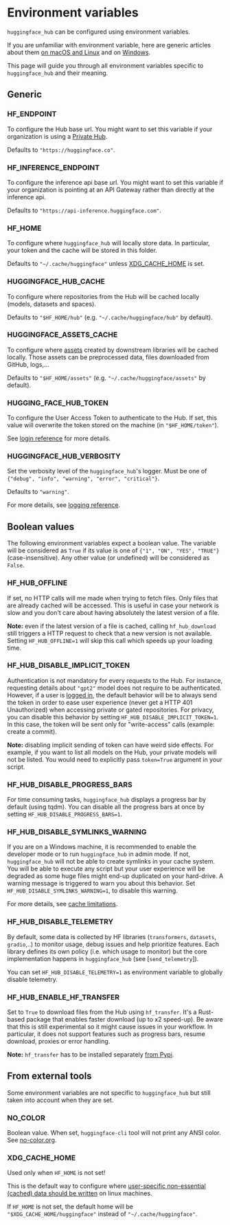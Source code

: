 # Environment variables

`huggingface_hub` can be configured using environment variables.

If you are unfamiliar with environment variable, here are generic articles about them
[on macOS and Linux](https://linuxize.com/post/how-to-set-and-list-environment-variables-in-linux/)
and on [Windows](https://phoenixnap.com/kb/windows-set-environment-variable).

This page will guide you through all environment variables specific to `huggingface_hub`
and their meaning.

## Generic

### HF_ENDPOINT

To configure the Hub base url. You might want to set this variable if your organization
is using a [Private Hub](https://huggingface.co/platform).

Defaults to `"https://huggingface.co"`.

### HF_INFERENCE_ENDPOINT

To configure the inference api base url. You might want to set this variable if your organization
is pointing at an API Gateway rather than directly at the inference api.

Defaults to `"https://api-inference.huggingface.com"`.

### HF_HOME

To configure where `huggingface_hub` will locally store data. In particular, your token
and the cache will be stored in this folder.

Defaults to `"~/.cache/huggingface"` unless [XDG_CACHE_HOME](#xdgcachehome) is set.

### HUGGINGFACE_HUB_CACHE

To configure where repositories from the Hub will be cached locally (models, datasets and
spaces).

Defaults to `"$HF_HOME/hub"` (e.g. `"~/.cache/huggingface/hub"` by default).

### HUGGINGFACE_ASSETS_CACHE

To configure where [assets](../guides/manage-cache#caching-assets) created by downstream libraries
will be cached locally. Those assets can be preprocessed data, files downloaded from GitHub,
logs,...

Defaults to `"$HF_HOME/assets"` (e.g. `"~/.cache/huggingface/assets"` by default).

### HUGGING_FACE_HUB_TOKEN

To configure the User Access Token to authenticate to the Hub. If set, this value will
overwrite the token stored on the machine (in `"$HF_HOME/token"`).

See [login reference](../package_reference/login) for more details.

### HUGGINGFACE_HUB_VERBOSITY

Set the verbosity level of the `huggingface_hub`'s logger. Must be one of
`{"debug", "info", "warning", "error", "critical"}`.

Defaults to `"warning"`.

For more details, see [logging reference](../package_reference/utilities#huggingface_hub.utils.logging.get_verbosity).

## Boolean values

The following environment variables expect a boolean value. The variable will be considered
as `True` if its value is one of `{"1", "ON", "YES", "TRUE"}` (case-insensitive). Any other value
(or undefined) will be considered as `False`.

### HF_HUB_OFFLINE

If set, no HTTP calls will me made when trying to fetch files. Only files that are already
cached will be accessed. This is useful in case your network is slow and you don't care
about having absolutely the latest version of a file.

**Note:** even if the latest version of a file is cached, calling `hf_hub_download` still triggers
a HTTP request to check that a new version is not available. Setting `HF_HUB_OFFLINE=1` will
skip this call which speeds up your loading time.

### HF_HUB_DISABLE_IMPLICIT_TOKEN

Authentication is not mandatory for every requests to the Hub. For instance, requesting
details about `"gpt2"` model does not require to be authenticated. However, if a user is
[logged in](../package_reference/login), the default behavior will be to always send the token
in order to ease user experience (never get a HTTP 401 Unauthorized) when accessing private or gated repositories. For privacy, you can
disable this behavior by setting `HF_HUB_DISABLE_IMPLICIT_TOKEN=1`. In this case,
the token will be sent only for "write-access" calls (example: create a commit).

**Note:** disabling implicit sending of token can have weird side effects. For example,
if you want to list all models on the Hub, your private models will not be listed. You
would need to explicitly pass `token=True` argument in your script.

### HF_HUB_DISABLE_PROGRESS_BARS

For time consuming tasks, `huggingface_hub` displays a progress bar by default (using tqdm).
You can disable all the progress bars at once by setting `HF_HUB_DISABLE_PROGRESS_BARS=1`.

### HF_HUB_DISABLE_SYMLINKS_WARNING

If you are on a Windows machine, it is recommended to enable the developer mode or to run
`huggingface_hub` in admin mode. If not, `huggingface_hub` will not be able to create
symlinks in your cache system. You will be able to execute any script but your user experience
will be degraded as some huge files might end-up duplicated on your hard-drive. A warning
message is triggered to warn you about this behavior. Set `HF_HUB_DISABLE_SYMLINKS_WARNING=1`,
to disable this warning.

For more details, see [cache limitations](../guides/manage-cache#limitations).

### HF_HUB_DISABLE_TELEMETRY

By default, some data is collected by HF libraries (`transformers`, `datasets`, `gradio`,..) to monitor usage, debug issues and help prioritize features.
Each library defines its own policy (i.e. which usage to monitor) but the core implementation happens in `huggingface_hub` (see [`send_telemetry`]).

You can set `HF_HUB_DISABLE_TELEMETRY=1` as environment variable to globally disable telemetry.

### HF_HUB_ENABLE_HF_TRANSFER

Set to `True` to download files from the Hub using `hf_transfer`. It's a Rust-based package
that enables faster download (up to x2 speed-up). Be aware that this is still experimental
so it might cause issues in your workflow. In particular, it does not support features such
as progress bars, resume download, proxies or error handling.

**Note:** `hf_transfer` has to be installed separately [from Pypi](https://pypi.org/project/hf-transfer/).

## From external tools

Some environment variables are not specific to `huggingface_hub` but still taken into account
when they are set.

### NO_COLOR

Boolean value. When set, `huggingface-cli` tool will not print any ANSI color.
See [no-color.org](https://no-color.org/).

### XDG_CACHE_HOME

Used only when `HF_HOME` is not set!

This is the default way to configure where [user-specific non-essential (cached) data should be written](https://wiki.archlinux.org/title/XDG_Base_Directory)
on linux machines. 

If `HF_HOME` is not set, the default home will be `"$XDG_CACHE_HOME/huggingface"` instead
of `"~/.cache/huggingface"`.
